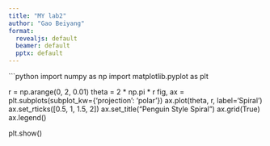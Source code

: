 ---
title: "MY lab2"
author: "Gao Beiyang"
format:
  revealjs: default
  beamer: default
  pptx: default
---


```{python}
import numpy as np
import matplotlib.pyplot as plt

r = np.arange(0, 2, 0.01)
theta = 2 * np.pi * r
fig, ax = plt.subplots(subplot_kw={'projection': 'polar'})
ax.plot(theta, r, label='Spiral')
ax.set_rticks([0.5, 1, 1.5, 2])
ax.set_title("Penguin Style Spiral")
ax.grid(True)
ax.legend()

plt.show()

